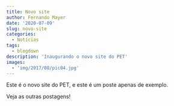 ```yaml
---
title: Novo site
author: Fernando Mayer
date: '2020-07-09'
slug: novo-site
categories:
  - Notícias
tags:
  - blogdown
description: 'Inaugurando o novo site do PET'
images:
  - 'img/2017/08/pic04.jpg'
---
```


Este é o novo site do PET, e este é um poste apenas de exemplo.

Veja as outras postagens!